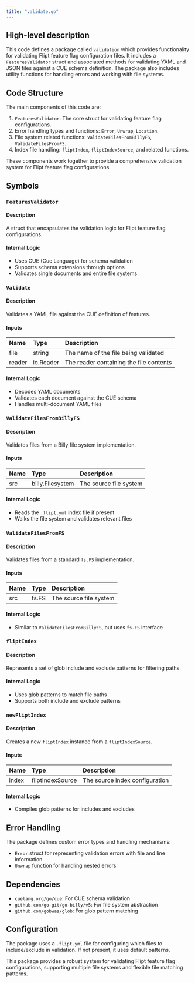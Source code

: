 ```yaml
---
title: "validate.go"
---
```


## High-level description
This code defines a package called `validation` which provides functionality for validating Flipt feature flag configuration files. It includes a `FeaturesValidator` struct and associated methods for validating YAML and JSON files against a CUE schema definition. The package also includes utility functions for handling errors and working with file systems.

## Code Structure
The main components of this code are:

1. `FeaturesValidator`: The core struct for validating feature flag configurations.
2. Error handling types and functions: `Error`, `Unwrap`, `Location`.
3. File system related functions: `ValidateFilesFromBillyFS`, `ValidateFilesFromFS`.
4. Index file handling: `fliptIndex`, `fliptIndexSource`, and related functions.

These components work together to provide a comprehensive validation system for Flipt feature flag configurations.

## Symbols

### `FeaturesValidator`
#### Description
A struct that encapsulates the validation logic for Flipt feature flag configurations.

#### Internal Logic
- Uses CUE (Cue Language) for schema validation
- Supports schema extensions through options
- Validates single documents and entire file systems

### `Validate`
#### Description
Validates a YAML file against the CUE definition of features.

#### Inputs
| Name | Type | Description |
|:-----|:-----|:------------|
| file | string | The name of the file being validated |
| reader | io.Reader | The reader containing the file contents |

#### Internal Logic
- Decodes YAML documents
- Validates each document against the CUE schema
- Handles multi-document YAML files

### `ValidateFilesFromBillyFS`
#### Description
Validates files from a Billy file system implementation.

#### Inputs
| Name | Type | Description |
|:-----|:-----|:------------|
| src | billy.Filesystem | The source file system |

#### Internal Logic
- Reads the `.flipt.yml` index file if present
- Walks the file system and validates relevant files

### `ValidateFilesFromFS`
#### Description
Validates files from a standard `fs.FS` implementation.

#### Inputs
| Name | Type | Description |
|:-----|:-----|:------------|
| src | fs.FS | The source file system |

#### Internal Logic
- Similar to `ValidateFilesFromBillyFS`, but uses `fs.FS` interface

### `fliptIndex`
#### Description
Represents a set of glob include and exclude patterns for filtering paths.

#### Internal Logic
- Uses glob patterns to match file paths
- Supports both include and exclude patterns

### `newFliptIndex`
#### Description
Creates a new `fliptIndex` instance from a `fliptIndexSource`.

#### Inputs
| Name | Type | Description |
|:-----|:-----|:------------|
| index | fliptIndexSource | The source index configuration |

#### Internal Logic
- Compiles glob patterns for includes and excludes

## Error Handling
The package defines custom error types and handling mechanisms:
- `Error` struct for representing validation errors with file and line information
- `Unwrap` function for handling nested errors

## Dependencies
- `cuelang.org/go/cue`: For CUE schema validation
- `github.com/go-git/go-billy/v5`: For file system abstraction
- `github.com/gobwas/glob`: For glob pattern matching

## Configuration
The package uses a `.flipt.yml` file for configuring which files to include/exclude in validation. If not present, it uses default patterns.

This package provides a robust system for validating Flipt feature flag configurations, supporting multiple file systems and flexible file matching patterns.